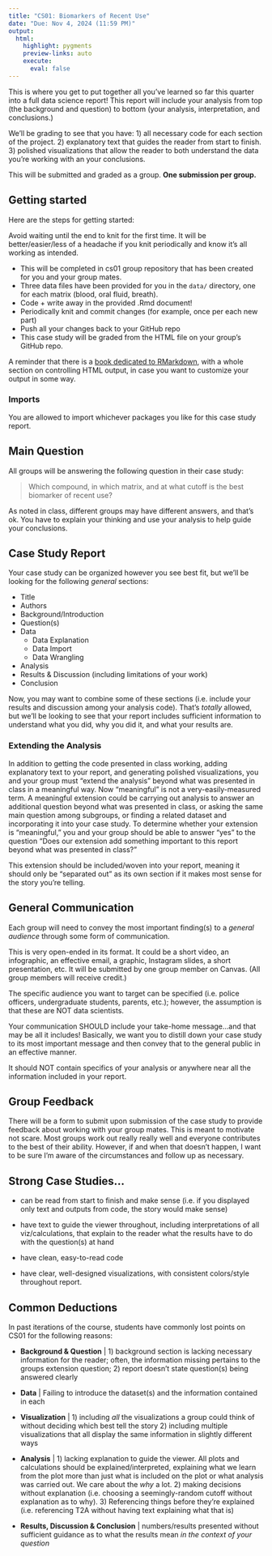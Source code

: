 ```yaml
---
title: "CS01: Biomarkers of Recent Use"
date: "Due: Nov 4, 2024 (11:59 PM)"
output: 
  html: 
    highlight: pygments
    preview-links: auto
    execute:
      eval: false
---
```


This is where you get to put together all you've learned so far this quarter into a full data science report! This report will include your analysis from top (the background and question) to bottom (your analysis, interpretation, and conclusions.)

We'll be grading to see that you have: 1) all necessary code for each section of the project. 2) explanatory text that guides the reader from start to finish. 3) polished visualizations that allow the reader to both understand the data you're working with an your conclusions.

This will be submitted and graded as a group. **One submission per group.**

## Getting started

Here are the steps for getting started:

:::aside
Avoid waiting until the end to knit for the first time. It will be better/easier/less of a headache if you knit periodically and know it's all working as intended.
:::

-   This will be completed in cs01 group repository that has been created for you and your group mates.
-   Three data files have been provided for you in the `data/` directory, one for each matrix (blood, oral fluid, breath).
-   Code + write away in the provided .Rmd document!
-   Periodically knit and commit changes (for example, once per each new part)
-   Push all your changes back to your GitHub repo
-   This case study will be graded from the HTML file on your group's GitHub repo.


:::aside
  A reminder that there is a [book dedicated to RMarkdown](https://bookdown.org/yihui/rmarkdown-cookbook/html-output.html), with a whole section on controlling HTML output, in case you want to customize your output in some way.
:::



### Imports

You are allowed to import whichever packages you like for this case study report.

## Main Question

All groups will be answering the following question in their case study:

> Which compound, in which matrix, and at what cutoff is the best biomarker of recent use?

:::aside
As noted in class, different groups may have different answers, and that's ok. You have to explain your thinking and use your analysis to help guide your conclusions.
:::

## Case Study Report

Your case study can be organized however you see best fit, but we'll be looking for the following *general* sections:

-   Title
-   Authors
-   Background/Introduction
-   Question(s)
-   Data
    -   Data Explanation
    -   Data Import
    -   Data Wrangling
-   Analysis
-   Results & Discussion (including limitations of your work)
-   Conclusion

:::aside
Now, you may want to combine some of these sections (i.e. include your results and discussion among your analysis code). That's *totally* allowed, but we'll be looking to see that your report includes sufficient information to understand what you did, why you did it, and what your results are.
:::

### Extending the Analysis

In addition to getting the code presented in class working, adding explanatory text to your report, and generating polished visualizations, you and your group must "extend the analysis" beyond what was presented in class in a meaningful way. Now "meaningful" is not a very-easily-measured term. A meaningful extension could be carrying out analysis to answer an additional question beyond what was presented in class, or asking the same main question among subgroups, or finding a related dataset and incorporating it into your case study. To determine whether your extension is "meaningful," you and your group should be able to answer "yes" to the question "Does our extension add something important to this report beyond what was presented in class?"

:::aside
This extension should be included/woven into your report, meaning it should only be "separated out" as its own section if it makes most sense for the story you're telling.
:::

## General Communication

Each group will need to convey the most important finding(s) to a *general audience* through some form of communication.

This is very open-ended in its format. It could be a short video, an infographic, an effective email, a graphic, Instagram slides, a short presentation, etc. It will be submitted by one group member on Canvas. (All group members will receive credit.)

The specific audience you want to target can be specified (i.e. police officers, undergraduate students, parents, etc.); however, the assumption is that these are NOT data scientists.

Your communication SHOULD include your take-home message…and that may be all it includes! Basically, we want you to distill down your case study to its most important message and then convey that to the general public in an effective manner.

It should NOT contain specifics of your analysis or anywhere near all the information included in your report.

## Group Feedback

There will be a form to submit upon submission of the case study to provide feedback about working with your group mates. This is meant to motivate not scare. Most groups work out really really well and everyone contributes to the best of their ability. However, if and when that doesn't happen, I want to be sure I'm aware of the circumstances and follow up as necessary.

## Strong Case Studies...

-   can be read from start to finish and make sense (i.e. if you displayed only text and outputs from code, the story would make sense)

-   have text to guide the viewer throughout, including interpretations of all viz/calculations, that explain to the reader what the results have to do with the question(s) at hand

-   have clean, easy-to-read code

-   have clear, well-designed visualizations, with consistent colors/style throughout report.

## Common Deductions

In past iterations of the course, students have commonly lost points on CS01 for the following reasons:

-   **Background & Question** \| 1) background section is lacking necessary information for the reader; often, the information missing pertains to the groups extension question; 2) report doesn't state question(s) being answered clearly

-   **Data** \| Failing to introduce the dataset(s) and the information contained in each

-   **Visualization** \| 1) including *all* the visualizations a group could think of without deciding which best tell the story 2) including multiple visualizations that all display the same information in slightly different ways

-   **Analysis** \| 1) lacking explanation to guide the viewer. All plots and calculations should be explained/interpreted, explaining what we learn from the plot more than just what is included on the plot or what analysis was carried out. We care about the *why* a lot. 2) making decisions without explanation (i.e. choosing a seemingly-random cutoff without explanation as to why). 3) Referencing things before they're explained (i.e. referencing T2A without having text explaining what that is)

-   **Results, Discussion & Conclusion** \| numbers/results presented without sufficient guidance as to what the results mean *in the context of your question*

